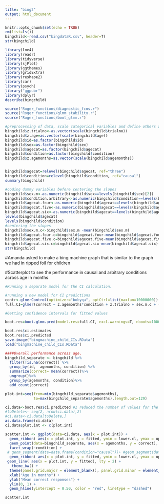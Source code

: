 ```yaml
---
title: "bing2"
output: html_document
---
```


```r
knitr::opts_chunk$set(echo = TRUE)
rm(list=ls()) 
bingchild<-read.csv("bingdataR.csv", header=T)
str(bingchild)
```

```r
library(lme4)
library(readr)
library(tidyverse)
library(sjPlot)
library(ggthemes)
library(gridExtra)
library(reshape2)
library(car)
library(psych)
library("ggpubr")
library(dplyr)
describe(bingchild)

source("Roger_functions/diagnostic_fcns.r")
source("Roger_functions/glmm_stability.r")
source("Roger_functions/boot_glmm.r")
```
```r
#preprocessing of data, scale categorical variables and define others as factor
bingchild$z.trialno<-as.vector(scale(bingchild$trialno))
bingchild$z.age=as.vector(scale(bingchild$age))
bingchild$id=as.factor(bingchild$id)
bingchild$sex=as.factor(bingchild$sex)
bingchild$agecat=as.factor(bingchild$agecat)
bingchild$condition=as.factor(bingchild$condition)
bingchild$z.agemonths=as.vector(scale(bingchild$agemonths))


bingchild$agecat=relevel(bingchild$agecat, ref="three")
bingchild$condition=relevel(bingchild$condition, ref="causal")
summary(bingchild)

#coding dummy variables before centering the slopes
bingchild$sex.m<-as.numeric(bingchild$sex==levels(bingchild$sex)[2])
bingchild$condition.arbitrary<-as.numeric(bingchild$condition==levels(bingchild$condition)[2])
bingchild$agecat.four<-as.numeric(bingchild$agecat==levels(bingchild$agecat)[3])
bingchild$agecat.five<-as.numeric(bingchild$agecat==levels(bingchild$agecat)[2])
bingchild$agecat.six<-as.numeric(bingchild$agecat==levels(bingchild$agecat)[4]) 
levels(bingchild$agecat)
levels(bingchild$condition)
#centering the slopes
bingchild$sex.m.c<-bingchild$sex.m -mean(bingchild$sex.m)
bingchild$agecat.four.c=bingchild$agecat.four-mean(bingchild$agecat.four)
bingchild$agecat.five.c=bingchild$agecat.five-mean(bingchild$agecat.five)
bingchild$agecat.six.c=bingchild$agecat.six-mean(bingchild$agecat.six)
str(bingchild)
```

#Amanda asked to make a bing machine graph that is similar to the graph we had in ripped foil for children

#Scatterplot to see the performance in causal and arbitrary conditions across age in months
```r
#Running a separate model for the CI calculation.

#running a new model for CI predictions
contr<-glmerControl(optimizer="bobyqa", optCtrl=list(maxfun=10000000))
full.CI=glmer(correct ~ z.agemonths*condition + z.trialno + sex.m.c + (1|id) + (1|boxtype) + (0+z.trialno|id),data=bingchild, family=binomial, control=contr)
```
```r
#Getting confidence intervals for fitted values

boot.res=boot.glmm.pred(model.res=full.CI, excl.warnings=T, nboots=1000, resol=129, level=0.95, use="z.agemonths", n.cores="all-1", para=T)#with para=T your computer will get very slow so I recommend using this option particularly when you don't need to work with the PC in parallel (the CI calculation will be a lot faster though)

boot.res$ci.estimates
boot.res$ci.predicted
save.image("bingmachine_child_CIs.RData")
load("bingmachine_child_CIs.RData")
```

```r
####Overall performance across age.
bingchild_separate <- bingchild %>%
  filter(!is.na(correct)) %>%
  group_by(id,  agemonths, condition) %>% 
  summarize(correct= mean(correct))%>%
  ungroup()%>%
  group_by(agemonths, condition)%>%
  add_count(correct)

plot.int=seq(from=min(bingchild_separate$agemonths),
             to=max(bingchild_separate$agemonths),length.out=129)

ci.data<-boot.res$ci.predicted #I reduced the number of values for the confidence intervals. did not match the actual data.
#toDelete<- seq(2, nrow(ci.data),2)
#ci.data<-ci.data[toDelete,]
as.data.frame(ci.data)
ci.data$plot.int <- c(plot.int)
```


```r
scatter.int <- ggplot(data=ci.data, aes(x = plot.int)) +
  geom_ribbon( aes(x = plot.int, y = fitted, ymin = lower.cl, ymax = upper.cl, group = condition), fill = "grey", alpha = 0.5)+
  geom_point(data=bingchild_separate, aes(x = agemonths, y = correct), size = bingchild_separate$n, alpha = 0.8) +
  facet_wrap(~condition) + 
 # geom_segment(data=data.frame(condition="causal"))+ #geom_segment(data=data.frame(condition="arbitrary")) +
  geom_ribbon( aes(x = plot.int, y = fitted, ymin = lower.cl, ymax = upper.cl, group = condition), fill = "grey", alpha = 0.5) +
 geom_line( aes(x = plot.int, y = fitted), lty = 2) +
   theme_bw() +
  theme(panel.grid.major = element_blank(), panel.grid.minor = element_blank()) +
  xlab("Age in months") +
  ylab("Mean correct responses") +
  ylim(0, 1) +
  geom_hline(yintercept = 0.50, color = "red", linetype = "dashed")

scatter.int
```

